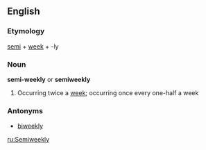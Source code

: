 ==English==

===Etymology===
[[semi]] + [[week]] + -ly

===Noun===
'''semi-weekly''' or '''semiweekly'''
# Occurring twice a [[week]]; occurring once every one-half a week

===Antonyms===
*[[biweekly]]

[[ru:Semiweekly]]